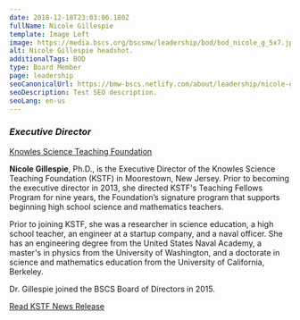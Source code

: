 ```yaml
---
date: 2018-12-18T23:03:06.180Z
fullName: Nicole Gillespie
template: Image Left
image: https://media.bscs.org/bscsmw/leadership/bod/bod_nicole_g_5x7.jpg
alt: Nicole Gillespie headshot.
additionalTags: BOD
type: Board Member
page: leadership
seoCanonicalUrl: https://bmw-bscs.netlify.com/about/leadership/nicole-gillespie
seoDescription: Test SEO description.
seoLang: en-us
---
```


### *Executive Director*
<a href="https://knowlesteachers.org/" target="_blank" rel="noopener noreferrer">Knowles Science Teaching Foundation</a>

**Nicole Gillespie**, Ph.D., is the Executive Director of the Knowles Science Teaching Foundation (KSTF) in Moorestown, New Jersey. Prior to becoming the executive director in 2013, she directed KSTF's Teaching Fellows Program for nine years, the Foundation’s signature program that supports beginning high school science and mathematics teachers.

Prior to joining KSTF, she was a researcher in science education, a high school teacher, an engineer at a startup company, and a naval officer. She has an engineering degree from the United States Naval Academy, a master's in physics from the University of Washington, and a doctorate in science and mathematics education from the University of California, Berkeley.

Dr. Gillespie joined the BSCS Board of Directors in 2015.

<a href="http://globenewswire.com/news-release/2015/02/03/702577/10118375/en/KSTF-Executive-Director-Nicole-Gillespie-Appointed-to-BSCS-Board-of-Directors.html" target="_blank" rel="noopener noreferrer">Read KSTF News Release</a>